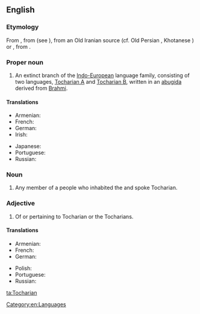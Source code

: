 ==English==
{{wikipedia|dab=Tocharian}}

===Etymology===
From {{etyl|la}} {{term|Tochari|lang=la}}, from {{etyl|grc}} {{term|Τόχαροι||Kucheans|tr=Tócharoi|lang=grc}} (see {{term|Τόχαρος|lang=grc}}), from an Old Iranian source (cf. Old Persian {{term|tr=tuxāri-}}, Khotanese {{term|tr=ttahvāra}}) or {{etyl|sa}} {{term||tr=tukhāra|lang=sa}}{{rfscript|Deva}}, from {{etyl|och}} {{term|tr=tokʷar|月氏||Yuezhi|lang=och}}.{{rfscript|Cuneiform}}

===Proper noun===
{{en-proper noun}}

# An extinct branch of the [[Indo-European]] language family, consisting of two languages, [[Tocharian A]] and [[Tocharian B]], written in an [[abugida]] derived from [[Brahmi]].

====Translations====
{{trans-top|language}}
* Armenian: {{t-|hy|թոխարերեն|tr=tʿoxareren|sc=Armn}}
* French: {{t+|fr|tokharien|m}}
* German: {{t-|de|Tocharisch|n}}
* Irish: {{t-|ga|Tocáiris|f}}
{{trans-mid}}
* Japanese: {{t-|ja|トカラ語|tr=トカラご, tokara-go|sc=Jpan}}
* Portuguese: {{t-|pt|tocariano|m}}
* Russian: {{t+|ru|тохарский|sc=Cyrl}}
{{trans-bottom}}

===Noun===
{{en-noun}}

# Any member of a people who inhabited the {{w|Tarim Basin}} and spoke Tocharian.

===Adjective===
{{en-adj|-}}

# Of or pertaining to Tocharian or the Tocharians.

====Translations====
{{trans-top|related to Tocharians}}
* Armenian: {{t-|hy|թոխարական|tr=tʿoxarakan|sc=Armn}}
* French: {{t+|fr|tokharien|m}}
* German: {{t-|de|tocharisch}}
{{trans-mid}}
* Polish: {{t-|pl|tocharski|m}}
* Portuguese: {{t-|pt|tocariano|m}}
* Russian: {{t+|ru|тохарский|sc=Cyrl}}
{{trans-bottom}}

[[Category:en:Languages]]

[[ta:Tocharian]]